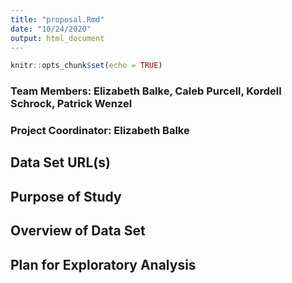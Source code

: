```yaml
---
title: "proposal.Rmd"
date: "10/24/2020"
output: html_document
---
```


```r
knitr::opts_chunk$set(echo = TRUE)
```

### Team Members:  Elizabeth Balke, Caleb Purcell, Kordell Schrock, Patrick Wenzel
### Project Coordinator: Elizabeth Balke

## Data Set URL(s)


## Purpose of Study


## Overview of Data Set


## Plan for Exploratory Analysis

